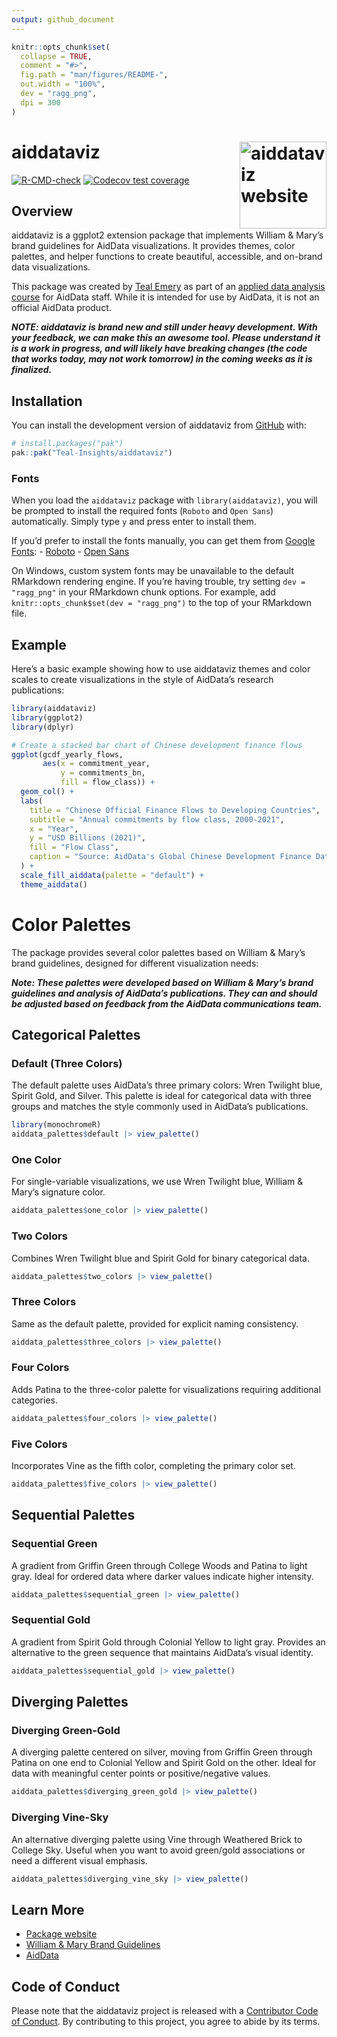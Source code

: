 ```yaml
---
output: github_document
---
```


<!-- README.md is generated from README.Rmd. Please edit that file -->

```r
knitr::opts_chunk$set(
  collapse = TRUE,
  comment = "#>",
  fig.path = "man/figures/README-",
  out.width = "100%",
  dev = "ragg_png",
  dpi = 300
)
```

# aiddataviz <a href="https://teal-insights.github.io/aiddataviz/"><img src="man/figures/logo.png" alt="aiddataviz website" align="right" height="139"/></a>

<!-- badges: start -->

[![R-CMD-check](https://github.com/Teal-Insights/aiddataviz/actions/workflows/R-CMD-check.yaml/badge.svg)](https://github.com/Teal-Insights/aiddataviz/actions/workflows/R-CMD-check.yaml) [![Codecov test coverage](https://codecov.io/gh/Teal-Insights/aiddataviz/graph/badge.svg)](https://app.codecov.io/gh/Teal-Insights/aiddataviz)

<!-- badges: end -->

## Overview

aiddataviz is a ggplot2 extension package that implements William & Mary's brand guidelines for AidData visualizations. It provides themes, color palettes, and helper functions to create beautiful, accessible, and on-brand data visualizations.

This package was created by [Teal Emery](https://www.tealemery.com/) as part of an [applied data analysis course](https://teal-insights.github.io/data_analysis_for_chinese_debt_data/) for AidData staff. While it is intended for use by AidData, it is not an official AidData product.

***NOTE: aiddataviz is brand new and still under heavy development. With your feedback, we can make this an awesome tool. Please understand it is a work in progress, and will likely have breaking changes (the code that works today, may not work tomorrow) in the coming weeks as it is finalized.***

## Installation

You can install the development version of aiddataviz from [GitHub](https://github.com/) with:

``` r
# install.packages("pak")
pak::pak("Teal-Insights/aiddataviz")
```

### Fonts

When you load the `aiddataviz` package with `library(aiddataviz)`, you will be prompted to install the required fonts (`Roboto` and `Open Sans`) automatically. Simply type `y` and press enter to install them.

If you'd prefer to install the fonts manually, you can get them from [Google Fonts](https://fonts.google.com/): - [Roboto](https://fonts.google.com/specimen/Roboto) - [Open Sans](https://fonts.google.com/specimen/Open+Sans)

On Windows, custom system fonts may be unavailable to the default RMarkdown rendering engine. If you're having trouble, try setting `dev = "ragg_png"` in your RMarkdown chunk options. For example, add `knitr::opts_chunk$set(dev = "ragg_png")` to the top of your RMarkdown file.

## Example

Here's a basic example showing how to use aiddataviz themes and color scales to create visualizations in the style of AidData's research publications:

```r
library(aiddataviz)
library(ggplot2)
library(dplyr)

# Create a stacked bar chart of Chinese development finance flows
ggplot(gcdf_yearly_flows, 
       aes(x = commitment_year, 
           y = commitments_bn,
           fill = flow_class)) +
  geom_col() +
  labs(
    title = "Chinese Official Finance Flows to Developing Countries",
    subtitle = "Annual commitments by flow class, 2000-2021",
    x = "Year",
    y = "USD Billions (2021)",
    fill = "Flow Class",
    caption = "Source: AidData's Global Chinese Development Finance Dataset, Version 3.0"
  ) +
  scale_fill_aiddata(palette = "default") +
  theme_aiddata()
```

# Color Palettes

The package provides several color palettes based on William & Mary's brand guidelines, designed for different visualization needs:

***Note: These palettes were developed based on William & Mary's brand guidelines and analysis of AidData's publications. They can and should be adjusted based on feedback from the AidData communications team.***

## Categorical Palettes

### Default (Three Colors)

The default palette uses AidData's three primary colors: Wren Twilight blue, Spirit Gold, and Silver. This palette is ideal for categorical data with three groups and matches the style commonly used in AidData's publications.

```r
library(monochromeR)
aiddata_palettes$default |> view_palette()
```

### One Color

For single-variable visualizations, we use Wren Twilight blue, William & Mary's signature color.

```r
aiddata_palettes$one_color |> view_palette()
```

### Two Colors

Combines Wren Twilight blue and Spirit Gold for binary categorical data.

```r
aiddata_palettes$two_colors |> view_palette()
```

### Three Colors

Same as the default palette, provided for explicit naming consistency.

```r
aiddata_palettes$three_colors |> view_palette()
```

### Four Colors

Adds Patina to the three-color palette for visualizations requiring additional categories.

```r
aiddata_palettes$four_colors |> view_palette()
```

### Five Colors

Incorporates Vine as the fifth color, completing the primary color set.

```r
aiddata_palettes$five_colors |> view_palette()
```

## Sequential Palettes

### Sequential Green

A gradient from Griffin Green through College Woods and Patina to light gray. Ideal for ordered data where darker values indicate higher intensity.

```r
aiddata_palettes$sequential_green |> view_palette()
```

### Sequential Gold

A gradient from Spirit Gold through Colonial Yellow to light gray. Provides an alternative to the green sequence that maintains AidData's visual identity.

```r
aiddata_palettes$sequential_gold |> view_palette()
```

## Diverging Palettes

### Diverging Green-Gold

A diverging palette centered on silver, moving from Griffin Green through Patina on one end to Colonial Yellow and Spirit Gold on the other. Ideal for data with meaningful center points or positive/negative values.

```r
aiddata_palettes$diverging_green_gold |> view_palette()
```

### Diverging Vine-Sky

An alternative diverging palette using Vine through Weathered Brick to College Sky. Useful when you want to avoid green/gold associations or need a different visual emphasis.

```r
aiddata_palettes$diverging_vine_sky |> view_palette()
```

## Learn More

-   [Package website](https://teal-insights.github.io/aiddataviz/)
-   [William & Mary Brand Guidelines](https://www.wm.edu/about/brandguidelines/)
-   [AidData](https://www.aiddata.org/)

## Code of Conduct

Please note that the aiddataviz project is released with a [Contributor Code of Conduct](https://contributor-covenant.org/version/2/1/CODE_OF_CONDUCT.html). By contributing to this project, you agree to abide by its terms.
